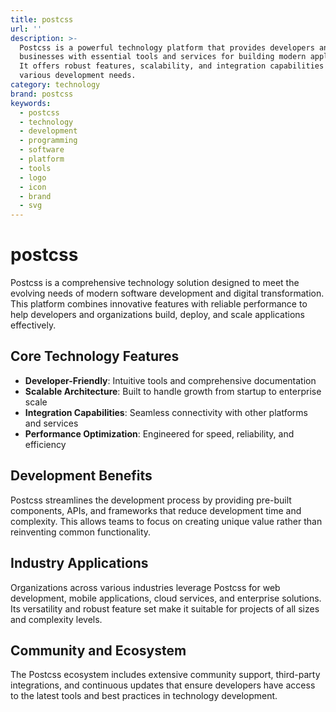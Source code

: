 ```yaml
---
title: postcss
url: ''
description: >-
  Postcss is a powerful technology platform that provides developers and
  businesses with essential tools and services for building modern applications.
  It offers robust features, scalability, and integration capabilities for
  various development needs.
category: technology
brand: postcss
keywords:
  - postcss
  - technology
  - development
  - programming
  - software
  - platform
  - tools
  - logo
  - icon
  - brand
  - svg
---
```


# postcss

Postcss is a comprehensive technology solution designed to meet the evolving needs of modern software development and digital transformation. This platform combines innovative features with reliable performance to help developers and organizations build, deploy, and scale applications effectively.

## Core Technology Features

- **Developer-Friendly**: Intuitive tools and comprehensive documentation
- **Scalable Architecture**: Built to handle growth from startup to enterprise scale
- **Integration Capabilities**: Seamless connectivity with other platforms and services
- **Performance Optimization**: Engineered for speed, reliability, and efficiency

## Development Benefits

Postcss streamlines the development process by providing pre-built components, APIs, and frameworks that reduce development time and complexity. This allows teams to focus on creating unique value rather than reinventing common functionality.

## Industry Applications

Organizations across various industries leverage Postcss for web development, mobile applications, cloud services, and enterprise solutions. Its versatility and robust feature set make it suitable for projects of all sizes and complexity levels.

## Community and Ecosystem

The Postcss ecosystem includes extensive community support, third-party integrations, and continuous updates that ensure developers have access to the latest tools and best practices in technology development.
